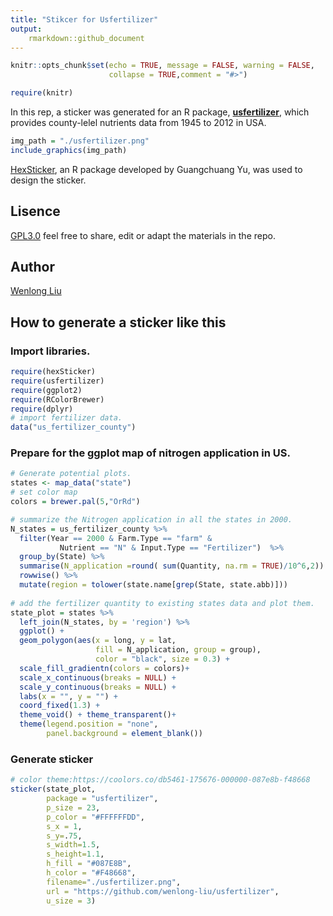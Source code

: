 ```yaml
---
title: "Stikcer for Usfertilizer"
output: 
    rmarkdown::github_document
---
```


```r
knitr::opts_chunk$set(echo = TRUE, message = FALSE, warning = FALSE, 
                      collapse = TRUE,comment = "#>")
```
```r
require(knitr)
```


In this rep, a sticker was generated for an R package, [**usfertilizer**](https://github.com/wenlong-liu/usfertilizer), which provides county-lelel nutrients data from 1945 to 2012 in USA.  

```r
img_path = "./usfertilizer.png"
include_graphics(img_path)
```


[HexSticker](https://github.com/GuangchuangYu/hexSticker), an R package developed by Guangchuang Yu, was used to design the sticker.

## Lisence

[GPL3.0](./lisence.txt) feel free to share, edit or adapt the materials in the repo. 

## Author

[Wenlong Liu](https://wenlong-liu.github.io/)

## How to generate a sticker like this

### Import libraries.

```r
require(hexSticker)
require(usfertilizer)
require(ggplot2)
require(RColorBrewer)
require(dplyr)
# import fertilizer data.
data("us_fertilizer_county")
```

### Prepare for the ggplot map of nitrogen application in US.
```r
# Generate potential plots.
states <- map_data("state")
# set color map
colors = brewer.pal(5,"OrRd")

# summarize the Nitrogen application in all the states in 2000.
N_states = us_fertilizer_county %>% 
  filter(Year == 2000 & Farm.Type == "farm" & 
           Nutrient == "N" & Input.Type == "Fertilizer")  %>% 
  group_by(State) %>% 
  summarise(N_application =round( sum(Quantity, na.rm = TRUE)/10^6,2)) %>% 
  rowwise() %>% 
  mutate(region = tolower(state.name[grep(State, state.abb)]))
  
# add the fertilizer quantity to existing states data and plot them.
state_plot = states %>% 
  left_join(N_states, by = 'region') %>% 
  ggplot() + 
  geom_polygon(aes(x = long, y = lat, 
                   fill = N_application, group = group), 
                   color = "black", size = 0.3) + 
  scale_fill_gradientn(colors = colors)+
  scale_x_continuous(breaks = NULL) + 
  scale_y_continuous(breaks = NULL) +
  labs(x = "", y = "") +
  coord_fixed(1.3) +
  theme_void() + theme_transparent()+
  theme(legend.position = "none",
        panel.background = element_blank())
```

### Generate sticker

```r
# color theme:https://coolors.co/db5461-175676-000000-087e8b-f48668
sticker(state_plot, 
        package = "usfertilizer", 
        p_size = 23, 
        p_color = "#FFFFFFDD",
        s_x = 1,
        s_y=.75, 
        s_width=1.5, 
        s_height=1.1,
        h_fill = "#087E8B",
        h_color = "#F48668",
        filename="./usfertilizer.png",
        url = "https://github.com/wenlong-liu/usfertilizer",
        u_size = 3)
```
